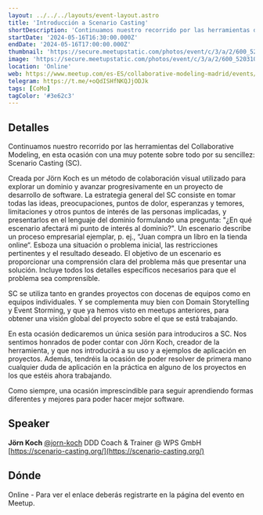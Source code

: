 ```yaml
---
layout: ../../../layouts/event-layout.astro
title: 'Introducción a Scenario Casting'
shortDescription: 'Continuamos nuestro recorrido por las herramientas del Collaborative Modeling, en esta ocasión con una muy potente sobre todo por su sencillez: Scenario Casting (SC).'
startDate: '2024-05-16T16:30:00.000Z'
endDate: '2024-05-16T17:00:00.000Z'
thumbnail: 'https://secure.meetupstatic.com/photos/event/c/3/a/2/600_520310082.webp?w=750'
image: 'https://secure.meetupstatic.com/photos/event/c/3/a/2/600_520310082.webp?w=750'
location: 'Online'
web: https://www.meetup.com/es-ES/collaborative-modeling-madrid/events/300328080/
telegram: https://t.me/+oQdISHfNKQJjODJk
tags: [CoMo]
tagColor: '#3e62c3'
---
```


## Detalles

Continuamos nuestro recorrido por las herramientas del Collaborative Modeling, en esta ocasión con una muy potente sobre todo por su sencillez: Scenario Casting (SC).

Creada por Jörn Koch es un método de colaboración visual utilizado para explorar un dominio y avanzar progresivamente en un proyecto de desarrollo de software. La estrategia general del SC consiste en tomar todas las ideas, preocupaciones, puntos de dolor, esperanzas y temores, limitaciones y otros puntos de interés de las personas implicadas, y presentarlos en el lenguaje del dominio formulando una pregunta: "¿En qué escenario afectará mi punto de interés al dominio?".
Un escenario describe un proceso empresarial ejemplar, p. ej., “Juan compra un libro en la tienda online“. Esboza una situación o problema inicial, las restricciones pertinentes y el resultado deseado. El objetivo de un escenario es proporcionar una comprensión clara del problema más que presentar una solución. Incluye todos los detalles específicos necesarios para que el problema sea comprensible.

SC se utiliza tanto en grandes proyectos con docenas de equipos como en equipos individuales. Y se complementa muy bien con Domain Storytelling y Event Storming, y que ya hemos visto en meetups anteriores, para obtener una visión global del proyecto sobre el que se está trabajando.

En esta ocasión dedicaremos un única sesión para introduciros a SC. Nos sentimos honrados de poder contar con Jörn Koch, creador de la herramienta, y que nos introducirá a su uso y a ejemplos de aplicación en proyectos. Además, tendréis la ocasión de poder resolver de primera mano cualquier duda de aplicación en la práctica en alguno de los proyectos en los que estéis ahora trabajando.

Como siempre, una ocasión imprescindible para seguir aprendiendo formas diferentes y mejores para poder hacer mejor software.

## Speaker

**Jörn Koch** [@jorn-koch](https://www.linkedin.com/in/j%C3%B6rn-koch-3772ba39/)
DDD Coach & Trainer @ WPS GmbH
[https://scenario-casting.org/](https://scenario-casting.org/)

## Dónde

Online - Para ver el enlace deberás registrarte en la página del evento en Meetup.
